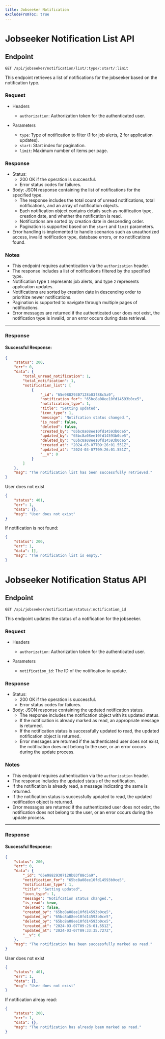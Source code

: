 ```yaml
---
title: Jobseeker Notification
excludeFromToc: true
---
```






# Jobseeker Notification List API

## Endpoint

`GET /api/jobseeker/notification/list/:type/:start/:limit`

This endpoint retrieves a list of notifications for the jobseeker based on the notification type.

### Request

- Headers
  - `authorization`: Authorization token for the authenticated user.

- Parameters
  - `type`: Type of notification to filter (1 for job alerts, 2 for application updates).
  - `start`: Start index for pagination.
  - `limit`: Maximum number of items per page.

### Response

- Status:
  - 200 OK if the operation is successful.
  - Error status codes for failures.
- Body: JSON response containing the list of notifications for the specified type.
  - The response includes the total count of unread notifications, total notifications, and an array of notification objects.
  - Each notification object contains details such as notification type, creation date, and whether the notification is read.
  - Notifications are sorted by creation date in descending order.
  - Pagination is supported based on the `start` and `limit` parameters.
- Error handling is implemented to handle scenarios such as unauthorized access, invalid notification type, database errors, or no notifications found.

### Notes

- This endpoint requires authentication via the `authorization` header.
- The response includes a list of notifications filtered by the specified type.
- Notification type `1` represents job alerts, and type `2` represents application updates.
- Notifications are sorted by creation date in descending order to prioritize newer notifications.
- Pagination is supported to navigate through multiple pages of notifications.
- Error messages are returned if the authenticated user does not exist, the notification type is invalid, or an error occurs during data retrieval.

---
### Response

#### Successful Response:

```json
{
    "status": 200,
    "err": 0,
    "data": {
        "total_unread_notification": 1,
        "total_notification": 1,
        "notification_list": [
            {
                "_id": "65e98829307128b03f88c5a9",
                "notification_for": "65bc8a08ee10fd14593b0ce5",
                "notification_type": 1,
                "title": "Setting updated",
                "icon_type": 1,
                "message": "Notifcation status changed.",
                "is_read": false,
                "deleted": false,
                "created_by": "65bc8a08ee10fd14593b0ce5",
                "updated_by": "65bc8a08ee10fd14593b0ce5",
                "deleted_by": "65bc8a08ee10fd14593b0ce5",
                "created_at": "2024-03-07T09:26:01.551Z",
                "updated_at": "2024-03-07T09:26:01.551Z",
                "__v": 0
            }
        ]
    },
    "msg": "The notification list has been successfully retrieved."
}
```

User does not exist

```json
{
    "status": 401,
    "err": 1,
    "data": {},
    "msg": "User does not exist"
}
```

If notification is not found:

```json
{
    "status": 200,
    "err": 1,
    "data": [],
    "msg": "The notification list is empty."
}
```





# Jobseeker Notification Status API

## Endpoint

`GET /api/jobseeker/notification/status/:notification_id`

This endpoint updates the status of a notification for the jobseeker.

### Request

- Headers
  - `authorization`: Authorization token for the authenticated user.

- Parameters
  - `notification_id`: The ID of the notification to update.

### Response

- Status:
  - 200 OK if the operation is successful.
  - Error status codes for failures.
- Body: JSON response containing the updated notification status.
  - The response includes the notification object with its updated status.
  - If the notification is already marked as read, an appropriate message is returned.
  - If the notification status is successfully updated to read, the updated notification object is returned.
  - Error messages are returned if the authenticated user does not exist, the notification does not belong to the user, or an error occurs during the update process.

### Notes

- This endpoint requires authentication via the `authorization` header.
- The response includes the updated status of the notification.
- If the notification is already read, a message indicating the same is returned.
- If the notification status is successfully updated to read, the updated notification object is returned.
- Error messages are returned if the authenticated user does not exist, the notification does not belong to the user, or an error occurs during the update process.

---
### Response

#### Successful Response:

```json
{
    "status": 200,
    "err": 0,
    "data": {
        "_id": "65e98829307128b03f88c5a9",
        "notification_for": "65bc8a08ee10fd14593b0ce5",
        "notification_type": 1,
        "title": "Setting updated",
        "icon_type": 1,
        "message": "Notifcation status changed.",
        "is_read": true,
        "deleted": false,
        "created_by": "65bc8a08ee10fd14593b0ce5",
        "updated_by": "65bc8a08ee10fd14593b0ce5",
        "deleted_by": "65bc8a08ee10fd14593b0ce5",
        "created_at": "2024-03-07T09:26:01.551Z",
        "updated_at": "2024-03-07T09:33:35.727Z",
        "__v": 0
    },
    "msg": "The notification has been successfully marked as read."
}
```

User does not exist

```json
{
    "status": 401,
    "err": 1,
    "data": {},
    "msg": "User does not exist"
}
```

If notification alreay read:

```json
{
    "status": 200,
    "err": 1,
    "data": {},
    "msg": "The notification has already been marked as read."
}
```